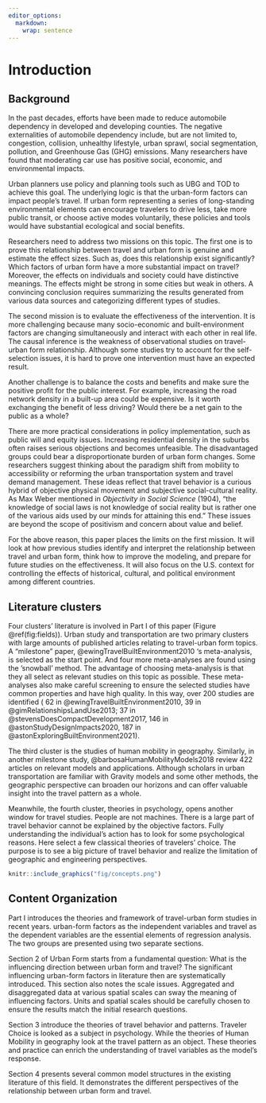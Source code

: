 ---
editor_options: 
  markdown: 
    wrap: sentence
---

<!-- # (PART\*) Part I Theories and Framework {-}  -->

# Introduction {#intro}

## Background

In the past decades, efforts have been made to reduce automobile dependency in developed and developing counties. The negative externalities of automobile dependency include, but are not limited to, congestion, collision, unhealthy lifestyle, urban sprawl, social segmentation, pollution, and Greenhouse Gas (GHG) emissions. Many researchers have found that moderating car use has positive social, economic, and environmental impacts.

Urban planners use policy and planning tools such as UBG and TOD to achieve this goal. The underlying logic is that the urban-form factors can impact people's travel. If urban form representing a series of long-standing environmental elements can encourage travelers to drive less, take more public transit, or choose active modes voluntarily, these policies and tools would have substantial ecological and social benefits.

Researchers need to address two missions on this topic.
The first one is to prove this relationship between travel and urban form is genuine and estimate the effect sizes.
Such as, does this relationship exist significantly?
Which factors of urban form have a more substantial impact on travel?
Moreover, the effects on individuals and society could have distinctive meanings.
The effects might be strong in some cities but weak in others.
A convincing conclusion requires summarizing the results generated from various data sources and categorizing different types of studies.

The second mission is to evaluate the effectiveness of the intervention.
It is more challenging because many socio-economic and built-environment factors are changing simultaneously and interact with each other in real life.
The causal inference is the weakness of observational studies on travel-urban form relationship.
Although some studies try to account for the self-selection issues, it is hard to prove one intervention must have an expected result.

Another challenge is to balance the costs and benefits and make sure the positive profit for the public interest.
For example, increasing the road network density in a built-up area could be expensive.
Is it worth exchanging the benefit of less driving?
Would there be a net gain to the public as a whole?

There are more practical considerations in policy implementation, such as public will and equity issues.
Increasing residential density in the suburbs often raises serious objections and becomes unfeasible.
The disadvantaged groups could bear a disproportionate burden of urban form changes.
Some researchers suggest thinking about the paradigm shift from mobility to accessibility or reforming the urban transportation system and travel demand management.
These ideas reflect that travel behavior is a curious hybrid of objective physical movement and subjective social-cultural reality.
As Max Weber mentioned in *Objectivity in Social Science* (1904), "the knowledge of social laws is not knowledge of social reality but is rather one of the various aids used by our minds for attaining this end." These issues are beyond the scope of positivism and concern about value and belief.

For the above reason, this paper places the limits on the first mission. 
It will look at how previous studies identify and interpret the relationship between travel and urban form, think how to improve the modeling, and prepare for future studies on the effectiveness.
It will also focus on the U.S. context for controlling the effects of historical, cultural, and political environment among different countries.

## Literature clusters

Four clusters' literature is involved in Part I of this paper (Figure \@ref(fig:fields)).
Urban study and transportation are two primary clusters with large amounts of published articles relating to travel-urban form topics.
A "milestone" paper, @ewingTravelBuiltEnvironment2010 's meta-analysis, is selected as the start point.
And four more meta-analyses are found using the 'snowball' method.
The advantage of choosing meta-analysis is that they all select as relevant studies on this topic as possible.
These meta-analyses also make careful screening to ensure the selected studies have common properties and have high quality.
In this way, over 200 studies are identified ( 62 in @ewingTravelBuiltEnvironment2010, 39 in @gimRelationshipsLandUse2013; 37 in @stevensDoesCompactDevelopment2017, 146 in @astonStudyDesignImpacts2020, 187 in @astonExploringBuiltEnvironment2021).

The third cluster is the studies of human mobility in geography.
Similarly, in another milestone study, @barbosaHumanMobilityModels2018 review 422 articles on relevant models and applications.
Although scholars in urban transportation are familiar with Gravity models and some other methods, the geographic perspective can broaden our horizons and can offer valuable insight into the travel pattern as a whole.

Meanwhile, the fourth cluster, theories in psychology, opens another window for travel studies.
People are not machines. There is a large part of travel behavior cannot be explained by the objective factors.
Fully understanding the individual's action has to look for some psychological reasons.
Here select a few classical theories of travelers' choice.
The purpose is to see a big picture of travel behavior and realize the limitation of geographic and engineering perspectives.


```{r fields,eval=T,out.width='90%', fig.align='center',fig.cap="Literature fields",fig.pos="ht" }
knitr::include_graphics("fig/concepts.png")
```

## Content Organization


Part I introduces the theories and framework of travel-urban form studies in recent years.
urban-form factors as the independent variables and travel as the dependent variables are the essential elements of regression analysis. 
The two groups are presented using two separate sections.

Section 2 of Urban Form starts from a fundamental question: What is the influencing direction between urban form and travel?
The significant influencing urban-form factors in literature then are systematically introduced.
This section also notes the scale issues.
Aggregated and disaggregated data at various spatial scales can sway the meaning of influencing factors.
Units and spatial scales should be carefully chosen to ensure the results match the initial research questions.

Section 3 introduce the theories of travel behavior and patterns.
Traveler Choice is looked as a subject in psychology.
While the theories of Human Mobility in geography look at the travel pattern as an object.
These theories and practice can enrich the understanding of travel variables as the model's response.

Section 4 presents several common model structures in the existing literature of this field.
It demonstrates the different perspectives of the relationship between urban form and travel.


